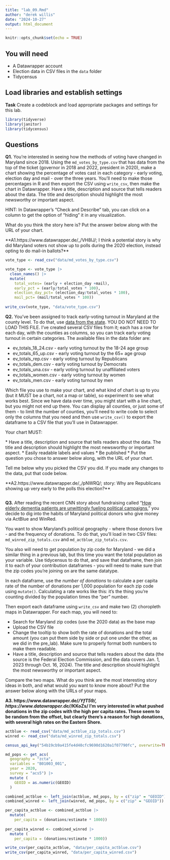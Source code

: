 ```yaml
---
title: "lab_09.Rmd"
author: "derek willis"
date: "2024-10-27"
output: html_document
---
```


```r
knitr::opts_chunk$set(echo = TRUE)
```

## You will need

-   A Datawrapper account
-   Election data in CSV files in the `data` folder
-   Tidycensus

## Load libraries and establish settings

**Task** Create a codeblock and load appropriate packages and settings for this lab.

```r
library(tidyverse)
library(janitor)
library(tidycensus)
```

## Questions

**Q1.** You're interested in seeing how the methods of voting have changed in Maryland since 2018. Using the `md_votes_by_type.csv` that has data from the top of the ticket (governor in 2018 and 2022, president in 2020), make a chart showing the percentage of votes cast in each category - early voting, election day and mail - over the three years. You'll need to make those percentages in R and then export the CSV using `write_csv`, then make the chart in Datawrapper. Have a title, description and source that tells readers about the data. The title and description should highlight the most newsworthy or important aspect.

HINT: In Datawrapper's "Check and Describe" tab, you can click on a column to get the option of "hiding" it in any visualization.

What do you think the story here is? Put the answer below along with the URL of your chart.

**A1.https://www.datawrapper.de/_/VH8IJ/; I think a potential story is why did Maryland voters not show up to polls during the 2020 election, instead opting to do mail-in ballots?**

```r
vote_type <- read_csv("data/md_votes_by_type.csv")

vote_type <- vote_type |>
  clean_names() |>
  mutate(
    total_votes= (early + election_day +mail),
    early_pct = (early/total_votes * 100), 
    election_day_pct= (election_day/total_votes * 100),
    mail_pct= (mail/total_votes * 100))
  
write_csv(vote_type, "data/vote_type.csv")
```

**Q2.** You've been assigned to track early-voting turnout in Maryland at the county level. To do that, use [data from the state](https://elections.maryland.gov/press_room/2024_stats/PG24/EarlyVoting%20RAW%20data.csv). YOU DO NOT NEED TO LOAD THIS FILE. I've created several CSV files from it; each has a row for each day, with the counties as columns, so you can track early voting turnout in certain categories. The available files in the data folder are:

* ev_totals_18_24.csv - early voting turnout by the 18-24 age group
* ev_totals_65_up.csv - early voting turnout by the 65+ age group
* ev_totals_rep.csv - early voting turnout by Republicans
* ev_totals_dem.csv - early voting turnout by Democrats
* ev_totals_una.csv - early voting turnout by unaffiliated voters
* ev_totals_women.csv - early voting turnout by women
* ev_totals_men.csv - early voting turnout by men

Which file you use to make your chart, and what kind of chart is up to you (but it MUST be a chart, not a map or table), so experiment to see what works best. Since we have data over time, you might start with a line chart, but you might not end up there. You can display all counties, or just some of them - to limit the number of counties, you'll need to write code to select only the columns that you need and then use `write_csv()` to export the dataframe to a CSV file that you'll use in Datawrapper.

Your chart MUST: 

\* Have a title, description and source that tells readers about the data. The title and description should highlight the most newsworthy or important aspect. 
\* Easily readable labels and values 
\* Be published
\* Put the question you chose to answer below along, with the URL of your chart.

Tell me below why you picked the CSV you did. If you made any changes to the data, put that code below.

**A2.https://www.datawrapper.de/_/pNWRQ/; story: Why are Republicans showing up very early to the polls this election?** 

```r
```

**Q3.** After reading the recent CNN story about fundraising called "[How elderly dementia patients are unwittingly fueling political campaigns](https://www.cnn.com/interactive/2024/10/politics/political-fundraising-elderly-election-invs-dg/)," you decide to dig into the habits of Maryland political donors who give money via ActBlue and WinRed.

You want to show Maryland's political geography - where those donors live - and the frequency of donations. To do that, you'll load in two CSV files: `md_winred_zip_totals.csv` and `md_actblue_zip_totals.csv`.

You also will need to get population by zip code for Maryland - we did a similar thing in a previous lab, but this time you want the total population as your variable. Use tidycensus to do that, and save that dataframe, then join it to each of your contribution dataframes - you will need to make sure that the zip codes you're joining on are the same datatype.

In each dataframe, use the _number of donations_ to calculate a per capita rate of the number of donations per 1,000 population for each zip code using `mutate()`. Calculating a rate works like this: it's the thing you're counting divided by the population times the "per" number.

Then export each dataframe using `write_csv` and make two (2) choropleth maps in Datawrapper. For each map, you will need to:

-   Search for Maryland zip codes (use the 2020 data) as the base map
-   Upload the CSV file
-   Change the tooltip to show both the rate of donations and the total amount (you can put them side by side or put one under the other, as we did in the pre_lab). Make sure to properly format both numbers to make them readable.
-   Have a title, description and source that tells readers about the data (the source is the Federal Election Commission, and the data covers Jan. 1, 2023 through Oct. 16, 2024). The title and description should highlight the most newsworthy or important aspect.

Compare the two maps. What do you think are the most interesting story ideas in both, and what would you want to know more about? Put the answer below along with the URLs of your maps.

**A3. https://www.datawrapper.de/_/YfT59/, https://www.datawrapper.de/_/KKoZs/ I'm very interested in what pushed donations in the zip codes with the high per capita rates. These seem to be random from the offset, but clearly there's a reason for high donations, with several high rates on the Eastern Shore.** 

```r
actblue <- read_csv("data/md_actblue_zip_totals.csv")
winred <- read_csv("data/md_winred_zip_totals.csv")

census_api_key("54b19cb9a415fe4d40cfc9690d1620a1f07790fc", overwrite=TRUE)

md_pops <- get_acs(
  geography = "zcta",
  variables = "B01003_001",
  year = 2020,
  survey = "acs5") |>
  mutate (
    GEOID = as.numeric(GEOID)
  )

combined_actblue <- left_join(actblue, md_pops, by = c("zip" = "GEOID")) 
combined_winred <- left_join(winred, md_pops, by = c("zip" = "GEOID")) 

per_capita_actblue <- combined_actblue |>
  mutate(
    per_capita = (donations/estimate * 1000))
    
per_capita_winred <- combined_winred |>
  mutate (
    per_capita = (donations/estimate * 1000))

write_csv(per_capita_actblue, "data/per_capita_actblue.csv")
write_csv(per_capita_winred, "data/per_capita_winred.csv")
```
